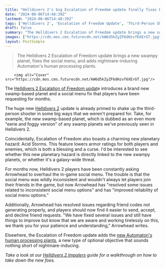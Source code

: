 ```yaml
---
title: "Helldivers 2's big Escalation of Freedom update finally fixes broken social menus after months of players asking, adds a new 'eerie and foggy' swamp planet to die on"
date: "2024-08-06T14:48:39Z"
lastmod: "2024-08-06T14:48:39Z"
tags: ['Helldivers 2', 'Escalation of Freedom Update', 'Third-Person Shooter']
draft: false
summary: "The Helldivers 2 Escalation of Freedom update brings a new swampy planet, fixes the social menu, and adds nightmare-inducing Automaton's human processing plants."
images: ["https://cdn.mos.cms.futurecdn.net/kW6d5kZyZF6dHzvf6XErGT.jpg"]
layout: PostSimple
---
```

> The Helldivers 2 Escalation of Freedom update brings a new swampy planet, fixes the social menu, and adds nightmare-inducing Automaton's human processing plants.


        <img alt="Cover" src="https://cdn.mos.cms.futurecdn.net/kW6d5kZyZF6dHzvf6XErGT.jpg"/>
        
The [Helldivers 2 Escalation of Freedom updat](https://www.gamesradar.com/games/third-person-shooter/helldivers-2-escalation-of-freedom-update/)e introduces a brand new swamp-based planet and a social menu fix that players have been requesting for months.

The huge new [Helldivers 2](https://www.gamesradar.com/helldivers-2-guide/) update is already primed to shake up the third-person shooter in some big ways that we weren't prepared for. Take, for example, the new swamp-based planet, which is dubbed as an even more "eerie and foggy version" of any swamp planets we've previously seen in Helldivers 2.

Coincidentally, Escalation of Freedom also boasts a charming new planetary hazard: Acid Storms. This feature lowers armor ratings for both players and enemies, which is both a blessing and a curse. I'd be interested to see whether this new planetary hazard is directly linked to the new swampy planets, or whether it's a galaxy-wide threat.

For months now, Helldivers 2 players have been constantly asking Arrowhead to overhaul the in-game social menu. The trouble is that the social menu was wildly inconsistent and wouldn't always let players join their friends in the game, but now Arrowhead has "resolved some issues related to inconsistent social menu options" and has "improved reliability of social menu options."

Additionally, Arrowhead has resolved issues regarding friend codes not generating properly, and players should now find it easier to send, accept, and decline friend requests. "We have fixed several issues and still have things to improve but know that we are aware and working tirelessly on this, we thank you for your patience and understanding," Arrowhead writes.

Elsewhere, the Escalation of Freedom update adds the [new Automaton's human processing plants](https://www.gamesradar.com/games/third-person-shooter/oh-god-helldivers-2-doubles-down-on-horror-with-an-automaton-human-processing-plant-in-the-escalation-of-freedom-update/), a new type of optional objective that sounds nothing short of nightmare-inducing. 

*Take a look at our *[<em>Helldivers 2 Impalers</em>](https://www.gamesradar.com/games/third-person-shooter/helldivers-2-impalers/)* guide for a walkthrough on how to take down the new foes.*
        